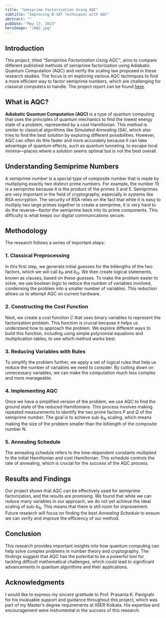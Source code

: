 ```yaml
---
title: "Semiprime Factorization Using AQC"
subtitle: "Improving B-SAT Techniques with AQC"
abstract: ""
pubDate: "May 17, 2023"
heroImage: "/AQC.jpg"
---
```


## Introduction

This project, titled _"Semiprime Factorization Using AQC"_, aims to compare different published methods of semiprime factorization using Adiabatic Quantum Computation (AQC) and verify the scaling law proposed in these research studies. The focus is on exploring various AQC techniques to find a more efficient way to factor semiprime numbers, which are challenging for classical computers to handle. The project report can be found [here](/semiprime_orig.pdf).

## What is AQC?

**Adiabatic Quantum Computation (AQC)** is a type of quantum computing that uses the principles of quantum mechanics to find the lowest energy state of a problem, represented by a cost Hamiltonian. This method is similar to classical algorithms like _Simulated Annealing (SA)_, which also tries to find the best solution by exploring different possibilities. However, AQC can often do this faster and more accurately because it can take advantage of quantum effects, such as quantum tunneling, to escape local minima—places where a solution seems optimal but is not the best overall.

## Understanding Semiprime Numbers

A semiprime number is a special type of composite number that is made by multiplying exactly two distinct prime numbers. For example, the number 15 is a semiprime because it is the product of the primes 3 and 5. Semiprimes are very important in the field of cryptography, especially in systems like RSA encryption. The security of RSA relies on the fact that while it is easy to multiply two large primes together to create a semiprime, it is very hard to do the reverse—factor the semiprime back into its prime components. This difficulty is what keeps our digital communications secure.

## Methodology

The research follows a series of important steps:

### 1. Classical Preprocessing

In this first step, we generate initial guesses for the bitlengths of the two factors, which we will call $b_P$ and $b_Q$. We then create logical statements, known as clauses, based on these guesses. To make the problem easier to solve, we use boolean logic to reduce the number of variables involved, condensing the problem into a smaller number of variables. This reduction allows us to attempt AQC on current hardware.

### 2. Constructing the Cost Function

Next, we create a cost function $C$ that uses binary variables to represent the factorization problem. This function is crucial because it helps us understand how to approach the problem. We explore different ways to build this function, including using simple polynomial equations and multiplication tables, to see which method works best.

### 3. Reducing Variables with Rules

To simplify the problem further, we apply a set of logical rules that help us reduce the number of variables we need to consider. By cutting down on unnecessary variables, we can make the computation much less complex and more manageable.

### 4. Implementing AQC

Once we have a simplified version of the problem, we use AQC to find the ground state of the reduced Hamiltonians. This process involves making repeated measurements to identify the two prime factors $P$ and $Q$ of the semiprime number. The goal is to achieve sub-$b_N$ scaling, which means making the size of the problem smaller than the bitlength of the composite number $N$.

### 5. Annealing Schedule

The annealing schedule refers to the time-dependent constants multiplied to the initial Hamiltonian and cost Hamiltonian. This schedule controls the rate of annealing, which is crucial for the success of the AQC process.

## Results and Findings

Our project shows that AQC can be effectively used for semiprime factorization, and the results are promising. We found that while we can reduce many variables in our approach, we do not yet achieve the ideal scaling of sub-$b_N$. This means that there is still room for improvement. Future research will focus on finding the best _Annealing Schedule_ to ensure we can verify and improve the efficiency of our method.

## Conclusion

This research provides important insights into how quantum computing can help solve complex problems in number theory and cryptography. The findings suggest that AQC has the potential to be a powerful tool for tackling difficult mathematical challenges, which could lead to significant advancements in quantum algorithms and their applications.

## Acknowledgments

I would like to express my sincere gratitude to Prof. Prasanta K. Panigrahi for his invaluable support and guidance throughout this project, which was part of my Master’s degree requirements at IISER Kolkata. His expertise and encouragement were instrumental in the success of this research.
